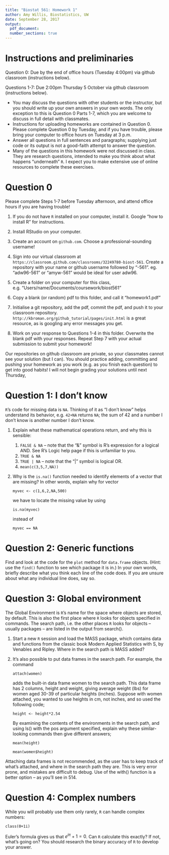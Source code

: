 ```yaml
---
title: "Biostat 561: Homework 1"
author: Amy Willis, Biostatistics, UW
date: September 28, 2017
output:
  pdf_document:
  number_sections: true
---
```


# Instructions and preliminaries

Question 0: Due by the end of office hours (Tuesday 4:00pm) via github classroom (instructions below).

Questions 1-7: Due 2:00pm Thursday 5 October via github classroom (instructions below).

* You may discuss the questions with other students or the instructor, but you should write up your own answers in your own words. The only exception to this is Question 0 Parts 1-7, which you are welcome to discuss in full detail with classmates.
* Instructions for uploading homeworks are contained in Question 0. Please complete Question 0 by Tuesday, and if you have trouble, please bring your computer to office hours on Tuesday at 3 p.m.
* Answer all questions in full sentences and paragraphs; supplying just code or its output is not a good-faith attempt to answer the question.
* Many of the questions in this homework were not discussed in class. They are research questions, intended to make you think about what happens "underneath" `R`. I expect you to make extensive use of online resources to complete these exercises.

# Question 0

Please complete Steps 1-7 before Tuesday afternoon, and attend office hours if you are having trouble!

1. If you do not have `R` installed on your computer, install it. Google "how to install R" for instructions.

2. Install RStudio on your computer.

3. Create an account on `github.com`. Choose a professional-sounding username!

4. Sign into our virtual classroom at `https://classroom.github.com/classrooms/32249780-biost-561`. Create a repository with your name or github username followed by "-561". eg. "adw96-561" or "amyw-561" would be ideal for user adw96.

5. Create a folder on your computer for this class, e.g. "Users/name/Documents/coursework/biost561"

6. Copy a blank (or random) pdf to this folder, and call it "homework1.pdf"

7. Initialise a git repository, add the pdf, commit the pdf, and push it to your classroom repository. `http://kbroman.org/github_tutorial/pages/init.html` is a great resource, as is googling any error messages you get.

8. Work on your response to Questions 1-4 in this folder. Overwrite the blank pdf with your responses. Repeat Step 7 with your actual submission to submit your homework!

Our repositories on github classroom are private, so your classmates cannot see your solution (but I can). You should practice adding, committing and pushing your homework as you work (e.g. as you finish each question) to get into good habits! I will not begin grading your solutions until next Thursday, 

# Question 1: I don't know

`R`’s code for missing data is `NA`. Thinking of it as “I don’t know” helps understand its behavior, e.g. `42+NA` returns `NA`; the sum of 42 and a number I don’t know is another number I don’t know.

1. Explain what these mathematical operations return, and why this is sensible:

    1. `FALSE & NA`  – note that the “&” symbol is R’s expression for a logical AND. See R’s Logic help page if this is unfamiliar to you.
    2. `TRUE & NA`
    3. `TRUE | NA`  – note that the “|” symbol is logical OR.
    4. `mean(c(3,5,7,NA))`

2. Why is the `is.na()` function needed to identify elements of a vector that are missing? In other words, explain why for vector

    ```myvec <- c(1,6,2,NA,500)```

    we have to locate the missing value by using

    ```is.na(myvec)```

    instead of

    ```myvec == NA```

# Question 2: Generic functions
Find and look at the code for the `plot` method for `data.frame` objects. (Hint: use the `find()` function to see which package it is in.) In your own words, briefly describe what you think each line of the code does. If you are unsure about what any individual line does, say so.

# Question 3: Global environment

The Global Environment is `R`’s name for the space where objects are stored, by default. This is also the first place where `R` looks for objects specified in commands. The search path, i.e. the other places `R` looks for objects – usually packages – are listed in the output from search().

1.	Start a new `R` session and load the MASS package, which contains data and functions from the classic book Modern Applied Statistics with S, by Venables and Ripley. Where in the search path is MASS added?

2.	It’s also possible to put data frames in the search path. For example, the command

    ```attach(women)```

    adds the built-in data frame women to the search path. This data frame has 2 columns, height and weight, giving average weight (lbs) for women aged 30-39 of particular heights (inches). Suppose with women attached, you wanted to use heights in cm, not inches, and so used the following code;

    ```height <- height*2.54```

    By examining the contents of the environments in the search path, and using ls() with the pos argument specified, explain why these similar-looking commands then give different answers;

    `mean(height)`

    `mean(women$height)`

Attaching data frames is not recommended, as the user has to keep track of what’s attached, and where in the search path they are. This is very error prone, and mistakes are difficult to debug. Use of the with() function is a better option – as you’ll see in 514.

# Question 4: Complex numbers

While you will probably use them only rarely, `R` can handle complex numbers:

`class(0+1i)`

Euler's formula gives us that $e^{i \pi}+1=0$. Can  `R` calculate this exactly? If not, what's going on? You should research the binary accuracy of `R` to develop your answer.
